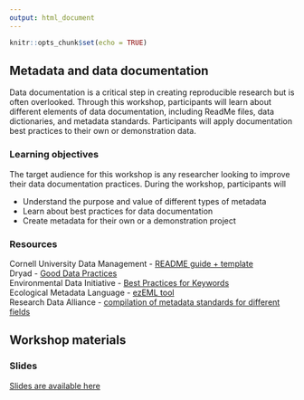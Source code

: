```yaml
---
output: html_document
---
```


```r
knitr::opts_chunk$set(echo = TRUE)
```

## Metadata and data documentation
Data documentation is a critical step in creating reproducible research but is often overlooked. Through this workshop, participants will learn about different elements of data documentation, including ReadMe files, data dictionaries, and metadata standards. Participants will apply documentation best practices to their own or demonstration data.  

### Learning objectives
The target audience for this workshop is any researcher looking to improve their data documentation practices. During the workshop, participants will  

- Understand the purpose and value of different types of metadata  
- Learn about best practices for data documentation  
- Create metadata for their own or a demonstration project  

### Resources

Cornell University Data Management - [README guide + template](https://data.research.cornell.edu/content/readme)  
Dryad - [Good Data Practices](https://datadryad.org/stash/best_practices#describe)  
Environmental Data Initiative - [Best Practices for Keywords](https://environmentaldatainitiative.org/five-phases-of-data-publishing/phase-3/keyword-best-practices/)  
Ecological Metadata Language - [ezEML tool](https://ezeml.edirepository.org/eml/)  
Research Data Alliance - [compilation of metadata standards for different fields](http://rd-alliance.github.io/metadata-directory/standards/)

## Workshop materials  

### Slides

[Slides are available here]()


